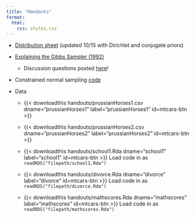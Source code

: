 ```yaml
---
title: "Handouts"
format: 
  html:
    css: styles.css
---
```


-   [Distribution sheet](handouts/distributions_412.pdf) (updated 10/15 with Dirichlet and conjugate priors)

-   [Explaining the Gibbs Sampler (1992)](handouts/ExpGibbs_TAS1992.pdf)

    -   Discussion questions posted [here](handouts/gibbs_reading_guide.pdf)!

-   Constrained normal sampling [code](handouts/constrained_normal.qmd)

-   Data

    -   

        {{< downloadthis handouts/prussianHorses1.csv dname="prussianHorses1" label="prussianHorses1" id=mtcars-btn >}}

    -   

        {{< downloadthis handouts/prussianHorses2.csv dname="prussianHorses2" label="prussianHorses2" id=mtcars-btn >}}

    -   {{< downloadthis handouts/school1.Rda dname="school1" label="school1" id=mtcars-btn >}} Load code in as `readRDS("filepath/school1.Rda")`

    -   {{< downloadthis handouts/divorce.Rda dname="divorce" label="divorce" id=mtcars-btn >}} Load code in as `readRDS("filepath/divorce.Rda")`

    -   {{< downloadthis handouts/mathscores.Rda dname="mathscores" label="mathscores" id=mtcars-btn >}} Load code in as `readRDS("filepath/mathscores.Rda")`
